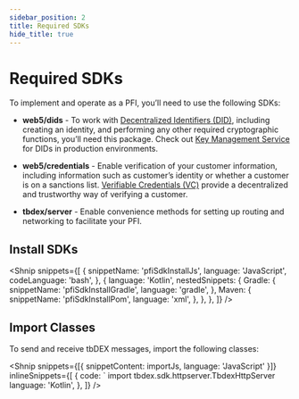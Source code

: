 ```yaml
---
sidebar_position: 2
title: Required SDKs
hide_title: true
---
```



<LanguageSwitcher languages="JavaScript, Kotlin" />

# Required SDKs

To implement and operate as a PFI, you’ll need to use the following SDKs:

- **web5/dids** - To work with [Decentralized Identifiers (DID)](/docs/web5/learn/decentralized-identifiers), including creating an identity, and performing any other required cryptographic functions, you’ll need this package. Check out [Key Management Service](/docs/web5/build/decentralized-identifiers/key-management) for DIDs in production environments.

- **web5/credentials** - Enable verification of your customer information, including information such as customer’s identity or whether a customer is on a sanctions list. [Verifiable Credentials (VC)](/docs/web5/learn/verifiable-credentials) provide a decentralized and trustworthy way of verifying a customer.

- **tbdex/server** - Enable convenience methods for setting up routing and networking to facilitate your PFI.

## Install SDKs

<Shnip
  snippets={[
    {
      snippetName: 'pfiSdkInstallJs',
      language: 'JavaScript',
      codeLanguage: 'bash',
    },
    {
      language: 'Kotlin',
      nestedSnippets: {
        Gradle: {
          snippetName: 'pfiSdkInstallGradle',
          language: 'gradle',
        },
        Maven: {
          snippetName: 'pfiSdkInstallPom',
          language: 'xml',
        },
      },
    },
  ]}
/>

## Import Classes

To send and receive tbDEX messages, import the following classes:

<Shnip
  snippets={[{ snippetContent: importJs, language: 'JavaScript' }]}
  inlineSnippets={[
    {
      code: `      import tbdex.sdk.httpserver.TbdexHttpServer
      language: 'Kotlin',
    },
  ]}
/>
